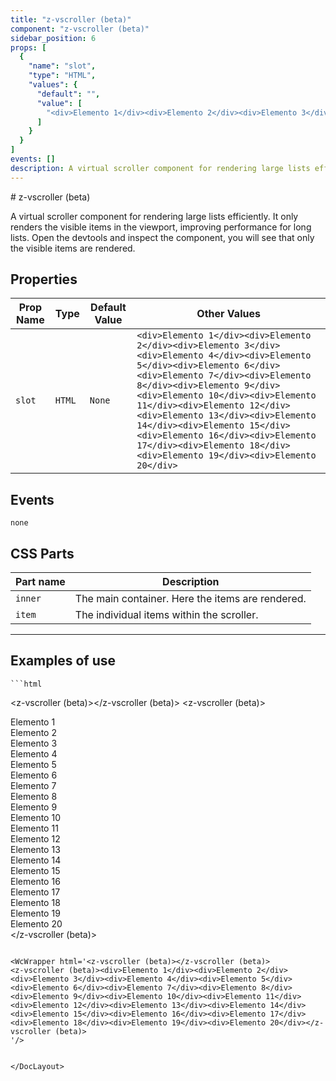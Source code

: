 ```yaml
--- 
title: "z-vscroller (beta)"
component: "z-vscroller (beta)"
sidebar_position: 6
props: [
  {
    "name": "slot",
    "type": "HTML",
    "values": {
      "default": "",
      "value": [
        "<div>Elemento 1</div><div>Elemento 2</div><div>Elemento 3</div><div>Elemento 4</div><div>Elemento 5</div><div>Elemento 6</div><div>Elemento 7</div><div>Elemento 8</div><div>Elemento 9</div><div>Elemento 10</div><div>Elemento 11</div><div>Elemento 12</div><div>Elemento 13</div><div>Elemento 14</div><div>Elemento 15</div><div>Elemento 16</div><div>Elemento 17</div><div>Elemento 18</div><div>Elemento 19</div><div>Elemento 20</div>"
      ]
    }
  }
]
events: []
description: A virtual scroller component for rendering large lists efficiently. It only renders the visible items in the viewport, improving performance for long lists. Open the devtools and inspect the component, you will see that only the visible items are rendered. 
--- 
```



<DocLayout>
# z-vscroller (beta)

A virtual scroller component for rendering large lists efficiently. It only renders the visible items in the viewport, improving performance for long lists. Open the devtools and inspect the component, you will see that only the visible items are rendered.

## Properties

| Prop Name   | Type   | Default Value  | Other Values                    |
|-------------|--------|----------------|---------------------------------|
| `slot` | `HTML` | `None` | `<div>Elemento 1</div><div>Elemento 2</div><div>Elemento 3</div><div>Elemento 4</div><div>Elemento 5</div><div>Elemento 6</div><div>Elemento 7</div><div>Elemento 8</div><div>Elemento 9</div><div>Elemento 10</div><div>Elemento 11</div><div>Elemento 12</div><div>Elemento 13</div><div>Elemento 14</div><div>Elemento 15</div><div>Elemento 16</div><div>Elemento 17</div><div>Elemento 18</div><div>Elemento 19</div><div>Elemento 20</div>` |

## Events
`none`

## CSS Parts


| Part name  | Description                             | 
|--------------|-----------------------------------------|
| `inner` | The main container. Here the items are rendered. | 
| `item` | The individual items within the scroller. | 

--- 

## Examples of use



    ```html
<z-vscroller (beta)></z-vscroller (beta)>
<z-vscroller (beta)><div>Elemento 1</div><div>Elemento 2</div><div>Elemento 3</div><div>Elemento 4</div><div>Elemento 5</div><div>Elemento 6</div><div>Elemento 7</div><div>Elemento 8</div><div>Elemento 9</div><div>Elemento 10</div><div>Elemento 11</div><div>Elemento 12</div><div>Elemento 13</div><div>Elemento 14</div><div>Elemento 15</div><div>Elemento 16</div><div>Elemento 17</div><div>Elemento 18</div><div>Elemento 19</div><div>Elemento 20</div></z-vscroller (beta)>

```

<WcWrapper html='<z-vscroller (beta)></z-vscroller (beta)>
<z-vscroller (beta)><div>Elemento 1</div><div>Elemento 2</div><div>Elemento 3</div><div>Elemento 4</div><div>Elemento 5</div><div>Elemento 6</div><div>Elemento 7</div><div>Elemento 8</div><div>Elemento 9</div><div>Elemento 10</div><div>Elemento 11</div><div>Elemento 12</div><div>Elemento 13</div><div>Elemento 14</div><div>Elemento 15</div><div>Elemento 16</div><div>Elemento 17</div><div>Elemento 18</div><div>Elemento 19</div><div>Elemento 20</div></z-vscroller (beta)>
'/>
  

</DocLayout>

